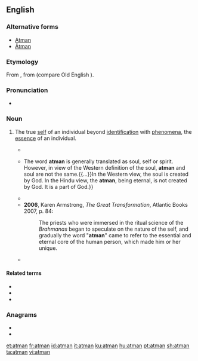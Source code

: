 {{also|Atmán}}
==English==
{{wikipedia}}

===Alternative forms===
* [[Atman]]
* [[Ātman]]

===Etymology===
From {{etyl|sa|en}} {{m|sa|आत्मन्||soul; self; essence|tr=ātmán|sc=Deva}}, from {{etyl|ine-pro|en}} (compare Old English {{m|ang|ǣþm||breath}}).

===Pronunciation===
* {{a|UK}} {{IPA|/ˈɑːtman/|lang=en}}

===Noun===
{{en-noun}}

# {{lb|en|Hinduism|Buddhism|Jainism|Vedanta}} The true [[self]] of an individual beyond [[identification]] with [[phenomena]], the [[essence]] of an individual.
#* {{quote-text|year=1994|author=John Hick|title=Death and Eternal Life|page=450|url=http://books.google.com.au/books?id=y82VKVtQyF0C&pg=PA450&dq=%22atman%22%7C%22atmans%22&hl=en&sa=X&ei=WRKsU7_zKsWdkwXauIHoBA&redir_esc=y#v=onepage&q=%22atman%22%7C%22atmans%22&f=false|passage=However, we have been led beyond this to a threefold analysis which in its western version is body-soul-spirit and in its eastern version body-mind-'''atman'''.}}
#* {{quote-text|year=2005|author=Bansi Pandit|title=Explore Hinduism|page=63|url=http://books.google.com.au/books?id=PT5h4IjBMk0C&pg=PA63&dq=%22atman%22%7C%22atmans%22&hl=en&sa=X&ei=WRKsU7_zKsWdkwXauIHoBA&redir_esc=y#v=onepage&q=%22atman%22%7C%22atmans%22&f=false|passage='''Atman''' is the manifestation of ''brahman'' in the human body. The central theme of the Upanishads is that in the liberated state the '''atman''' is identical with ''brahman''.{{...}}The word '''atman''' is generally translated as soul, self or spirit. However, in view of the Western definition of the soul, '''atman''' and soul are not the same.{{...}}In the Western view, the soul is created by God. In the Hindu view, the '''atman''', being eternal, is not created by God. It is a part of God.}}
#* {{quote-text|year=2006|author=Donald Goergen|title=Fire of Love: Encountering the Holy Spirit|page=151|url=http://books.google.com.au/books?id=1KU4rpZdhrsC&pg=PA151&dq=%22atman%22%7C%22atmans%22&hl=en&sa=X&ei=WRKsU7_zKsWdkwXauIHoBA&redir_esc=y#v=onepage&q=%22atman%22%7C%22atmans%22&f=false|passage=The human being in Hindu thought comprises '''Atman''' (or ''Punisha'') and ''Maya'' (or ''Prakriti''). The Hindu doctrine of '''Atman''' concerns one's deepest identity.}}
#* '''2006''', Karen Armstrong, ''The Great Transformation'', Atlantic Books 2007, p. 84:
#*: The priests who were immersed in the ritual science of the ''Brahmanas'' began to speculate on the nature of the self, and gradually the word "'''atman'''" came to refer to the essential and eternal core of the human person, which made him or her unique.
#* {{quote-text|year=2011|author=Owen Flanagan|title=The Bodhisattva's Brain: Buddhism Naturalized|page=124|url=http://books.google.com.au/books?id=2wkkvC13wRIC&pg=PA124&dq=%22atman%22%7C%22atmans%22&hl=en&sa=X&ei=WRKsU7_zKsWdkwXauIHoBA&redir_esc=y#v=onepage&q=%22atman%22%7C%22atmans%22&f=false|passage=The Brahmanic tradition that Buddhism is both connected to and a reaction against was, according to almost every scholar, over the top as regards '''atman'''. So, not only were individuals possessed of an immutable, indestructible '''atman'''. Some, perhaps many Brahmins were asserting that they were ATMAN.}}

====Related terms====
* {{l|en|anatman|anātman}}
* {{l|en|anatta|anattā}}
* {{l|en|Sutratman}}

===Anagrams===
* {{l|en|manat}}
* {{l|en|manta}}

[[et:atman]]
[[fr:atman]]
[[id:atman]]
[[it:atman]]
[[ku:atman]]
[[hu:atman]]
[[pt:atman]]
[[sh:atman]]
[[ta:atman]]
[[vi:atman]]